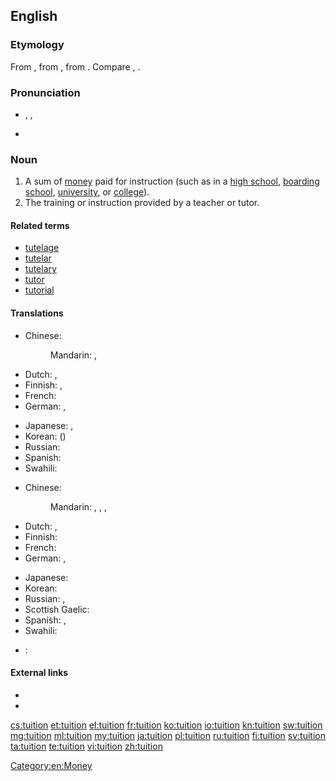 ==English==
{{wikipedia}}

===Etymology===
From {{etyl|fro}}, from {{etyl|la}} {{term|tuitio|tuitiō|guard, protection, defense}}, from {{term|tueri|tuēri|to watch, guard, see, observe}}. Compare {{term|intuition}}, {{term|tutor}}.

===Pronunciation===
* {{enPR|to͞oĭ'shən}}, {{IPA|/tuˈɪʃən/}}, {{SAMPA|/tu"IS@n/}}
* {{rhymes|ɪʃən}}

===Noun===
{{en-noun}}

# A sum of [[money]] paid for instruction (such as in a [[high school]], [[boarding school]], [[university]], or [[college]]).
# The training or instruction provided by a teacher or tutor.

====Related terms====
* [[tutelage]]
* [[tutelar]]
* [[tutelary]]
* [[tutor]]
* [[tutorial]]

====Translations====
{{trans-top|sum of money paid for instruction}}
* Chinese:
*: Mandarin: {{t-|cmn|學費|sc=Hani}}, {{t-|cmn|学费|tr=xuéfèi|sc=Hani}}
* Dutch: {{t|nl|toelage|f}}, {{t|nl|studietoelage|f}}
* Finnish: {{t-|fi|lukukausimaksu}}, {{t|fi|koulumaksu}}
* French: {{t|fr|frais de scolarité|m|p}}
* German: {{t|de|Studiengebühr|f}}, {{t|de|Unterrichtsgebühr|f}}
{{trans-mid}}
* Japanese: {{t|ja|学費|tr=がくひ, gakuhi|sc=Jpan}}, {{t|ja|授業料|tr=じゅぎょうりょう, jugyōryō|sc=Jpan}}
* Korean: {{t|ko|학비|tr=hakbi|sc=Kore}} ({{t|ko|學費|sc=Kore}})
* Russian: {{t|ru|плата за обучение|f|tr=pláta za obučénije|sc=Cyrl}}
* Spanish: {{t+|es|colegiatura|f}}
* Swahili: {{t+|sw|masomo ya ziada|xs=Swahili}}
{{trans-bottom}}

{{trans-top|training or instruction provided by a teacher or tutor}}
* Chinese:
*: Mandarin: {{t-|cmn|講課|sc=Hani}}, {{t-|cmn|讲课|tr=jiǎngkè|sc=Hani}}, {{qualifier|especially after school/work}} {{t-|cmn|補習|sc=Hani}}, {{t-|cmn|补习|tr=bǔxí|sc=Hani}}
* Dutch: {{t|nl|bijscholing|f}}, {{t|nl|bijles|f}}
* Finnish: {{t+|fi|opetus}}
* French: {{t|fr|cours|m|p}}
* German: {{t|de|Tutorium|n}}, {{t|de|Unterricht|m}}
{{trans-mid}}
* Japanese: {{t|ja|教育|tr=きょういく, kyōiku|sc=Jpan}}
* Korean: {{t|ko|교육|sc=Kore}}
* Russian: {{t+|ru|обучение|n|tr=obučénije}}, {{t+|ru|занятия|p|tr=zanjátija}}
* Scottish Gaelic: {{t|gd|teagasg|m}}
* Spanish: {{t+|es|enseñanza|f}}, {{t-|es|clases|f|p}}
* Swahili: {{t+|sw|masomo ya ziada|xs=Swahili}}
{{trans-bottom}}

{{checktrans-top}}
* {{ttbc|ar}}: {{t|ar|اجور الدراسة|sc=Arab}}
{{trans-mid}}
{{trans-bottom}}

====External links====
* {{R:Webster 1913}}
* {{R:Century 1911}}

[[Category:en:Money]]

[[cs:tuition]]
[[et:tuition]]
[[el:tuition]]
[[fr:tuition]]
[[ko:tuition]]
[[io:tuition]]
[[kn:tuition]]
[[sw:tuition]]
[[mg:tuition]]
[[ml:tuition]]
[[my:tuition]]
[[ja:tuition]]
[[pl:tuition]]
[[ru:tuition]]
[[fi:tuition]]
[[sv:tuition]]
[[ta:tuition]]
[[te:tuition]]
[[vi:tuition]]
[[zh:tuition]]